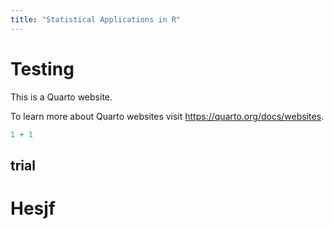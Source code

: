 ```yaml
---
title: "Statistical Applications in R"
---
```


# Testing

This is a Quarto website.

To learn more about Quarto websites visit <https://quarto.org/docs/websites>.

```r
1 + 1
```


## trial


# Hesjf